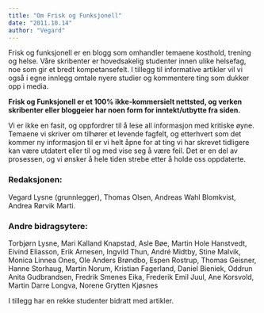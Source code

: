 ```yaml
---
title: "Om Frisk og Funksjonell"
date: "2011.10.14"
author: "Vegard"
---
```


Frisk og funksjonell er en blogg som omhandler temaene kosthold, trening og helse. Våre skribenter er hovedsakelig studenter innen ulike helsefag, noe som gir et bredt kompetansefelt. I tillegg til informative artikler vil vi også i egne innlegg omtale nyere studier og kommentere ting som dukker opp i media.

**Frisk og Funksjonell er et 100% ikke-kommersielt nettsted, og verken skribenter eller bloggeier har noen form for inntekt/utbytte fra siden.**

Vi er ikke en fasit, og oppfordrer til å lese all informasjon med kritiske øyne. Temaene vi skriver om tilhører et levende fagfelt, og etterhvert som det kommer ny informasjon til er vi helt åpne for at ting vi har skrevet tidligere kan være utdatert eller til og med vise seg å være feil. Det er en del av prosessen, og vi ønsker å hele tiden strebe etter å holde oss oppdaterte.

### Redaksjonen:

Vegard Lysne (grunnlegger), Thomas Olsen, Andreas Wahl Blomkvist, Andrea Rørvik Marti.

### Andre bidragsytere:

Torbjørn Lysne, Mari Kalland Knapstad, Asle Bøe, Martin Hole Hanstvedt, Eivind Eliasson, Erik Arnesen, Ingvild Thun, André Midtby, Stine Malvik, Monica Linnea Ones, Ole Anders Brøndbo, Espen Rostrup, Thomas Geisner, Hanne Storhaug, Martin Norum, Kristian Fagerland, Daniel Bieniek, Oddrun Anita Gudbrandsen, Fredrik Smenes Eika, Frederik Emil Juul, Ane Korsvold, Martin Darre Longva, Norene Grytten Kjøsnes

I tillegg har en rekke studenter bidratt med artikler.
